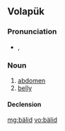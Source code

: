 ==Volapük==

===Pronunciation===
* {{IPA|[bɛˈlid]|lang=vo}}, {{X-SAMPA|[bE"lid]}}

===Noun===
{{vo-noun}}

# [[abdomen]]
# [[belly]]

====Declension====
{{vo-decl-noun}}

[[mg:bälid]]
[[vo:bälid]]